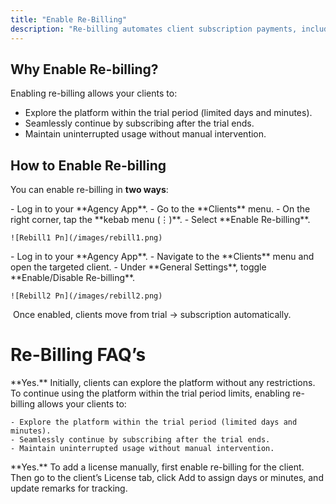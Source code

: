 ```yaml
---
title: "Enable Re-Billing"
description: "Re-billing automates client subscription payments, including usage-based charges and renewals. Once enabled, the platform handles all billing processes from invoicing to payment collection — ensuring a smooth and professional experience for your clients, while freeing your agency from manual payment management."
---
```


## **Why Enable Re-billing?**

Enabling re-billing allows your clients to:

- Explore the platform within the trial period (limited days and minutes).
- Seamlessly continue by subscribing after the trial ends.
- Maintain uninterrupted usage without manual intervention.

## **How to Enable Re-billing**

You can enable re-billing in **two ways**:

<Steps>
  <Step title="Client List Settings" titleSize="h3">
    - Log in to your **Agency App**.
    - Go to the **Clients** menu.
    - On the right corner, tap the **kebab menu (⋮)**.
    - Select **Enable Re-billing**.

    ![Rebill1 Pn](/images/rebill1.png)
  </Step>
  <Step title="Client General Settings" titleSize="h3">
    - Log in to your **Agency App**.
    - Navigate to the **Clients** menu and open the targeted client.
    - Under **General Settings**, toggle **Enable/Disable Re-billing**.

    ![Rebill2 Pn](/images/rebill2.png)
  </Step>
</Steps>

<Tip>
   Once enabled, clients move from trial → subscription automatically.
</Tip>

# Re-Billing FAQ’s

<AccordionGroup>
  <Accordion title="Is re-billing mandatory for clients?">
    **Yes.** Initially, clients can explore the platform without any restrictions. To continue using the platform within the trial period limits, enabling re-billing allows your clients to:

    - Explore the platform within the trial period (limited days and minutes).
    - Seamlessly continue by subscribing after the trial ends.
    - Maintain uninterrupted usage without manual intervention.
  </Accordion>
  <Accordion title="Can I add licenses manually?">
    **Yes.** To add a license manually, first enable re-billing for the client. Then go to the client’s License tab, click Add to assign days or minutes, and update remarks for tracking.
  </Accordion>
</AccordionGroup>